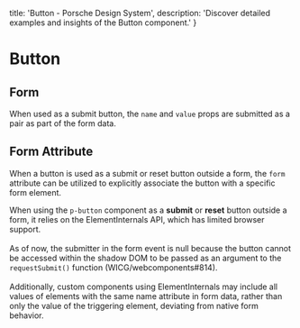 
  title: 'Button - Porsche Design System',
  description: 'Discover detailed examples and insights of the Button component.'
}

# Button <ComponentStatus tagName="p-button"></ComponentStatus>

## Form

When used as a submit button, the `name` and `value` props are submitted as a pair as part of the form data.

<ComponentExample codeSample={buttonExampleForm} />

## Form Attribute

When a button is used as a submit or reset button outside a form, the `form` attribute can be utilized to explicitly
associate the button with a specific form element.

<Notification heading="Attention" heading-tag="h2" state="warning">
  When using the <code>p-button</code> component as a <strong>submit</strong> or <strong>reset</strong> button outside a form,
  it relies on the <Link href="https://developer.mozilla.org/en-US/docs/Web/API/ElementInternals">ElementInternals</Link> API, which has limited
  browser support.<br/><br/> As of now, the submitter in the form event is null because the button cannot be accessed within the shadow DOM
  to be passed as an argument to the <code>requestSubmit()</code> function (<Link href="https://github.com/WICG/webcomponents/issues/814">WICG/webcomponents#814</Link>).
  <br/><br/>Additionally, custom components using ElementInternals may include all values of elements with the same name attribute in form data, rather than only the value of
  the triggering element, deviating from native form behavior.
</Notification>

<ComponentExample codeSample={buttonExampleFormAttribute} />